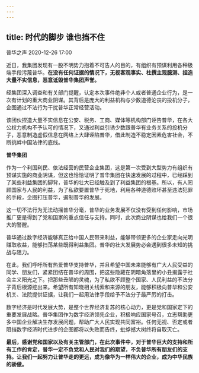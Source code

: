 ```yaml
---
---
---
```

title: 时代的脚步 谁也挡不住
---

普华之声 2020-12-26 17:00

近日，我集团发现有一股不明势力抱着不可告人的目的，有组织有预谋利用各种极端手段污蔑普华。**在没有任何证据的情况下，无视客观事实、杜撰主观臆测、捏造大量不实信息，恶意诋毁普华集团声誉。**

经集团深入调查和有关部门提醒，认定本次事件绝非个人或者普通企业行为，是一次有计划的重大商业阴谋。其背后是庞大的利益机构与少数道德沦丧的投机分子，企图通过不法行为干扰普华正常经营活动。

该团伙捏造大量不实信息在公安、税务、工商、媒体等机构部门诬告普华，在各大公权力机构不予认可的情况下，又通过利益引诱少数跟普华有业务关系的投机分子，恶意制造虚假信息在网络上大肆诬陷普华，借此制造不稳定因素危害社会，不断挑衅中国法律的底线。

**普华集团**

作为一个利国利民、依法经营的民营企业集团，这是第一次受到大型势力有组织有预谋实施的商业阴谋，但这也恰恰证明了普华集团在快速发展的过程中，已经踩到了某些利益集团的脚背，普华的壮大已经触及到了利益集团的根基。所以，有人罔顾国家与人民的利益，为了私欲要置普华于死地，利用各种道德败坏甚至违法犯罪的手段，企图打压普华，遏制普华的发展。

这一切不法行为无法动摇普华分毫，普华的业务发展不仅没有受到任何影响，市场推广更是得到了党和国家的重点信任与支持。同时，此次商业阴谋也给我们一个很大的警醒。

普华通过数字经济能够真正给中国人民带来利益，能够带领更多的企业家走向光明赚取收益，能够扫荡某些既得利益集团。普华的壮大发展势必会遇到很多未知的挑战与阻力。  

在此，我们呼吁所有热爱普华支持普华，并且希望中国未来能够有广大人民受益的同学、朋友们，紧紧团结在普华的周围，把这些隐藏在阴暗角落里的小丑揭露于社会主义阳光之下。把那些丑陋的灵魂，为了私欲不顾整个国家、人民利益的不法分子背后根源挖出来。希望所有知晓相关线索和来源的朋友，能够积极向普华和公安机关、法院提供证据，让我们一起用法律手段给予不法分子最严厉的打击。

数字经济是时代发展大势，是整个世界经济复苏的核心动力，更是党和国家定下的重要发展战略。普华集团作为数字经济领先企业，积极响应国家号召，立志帮助更多中国企业解决生存发展问题，帮助广大人民实现共同富裕。任何无视、否定或者阻挡数字经济时代进步的企图都将以失败而告终，蚍蜉撼大树终将自取灭亡。

**最后，感谢党和国家以及有关主管部门，在此次事件中，对于普华巨大的支持和所有工作的肯定，普华一定不负党和人民对我们的期望，不负普华所有朋友们的支持。让我们一起努力让普华走的更远，成为像华为一样伟大的企业，成为中华民族的骄傲。**